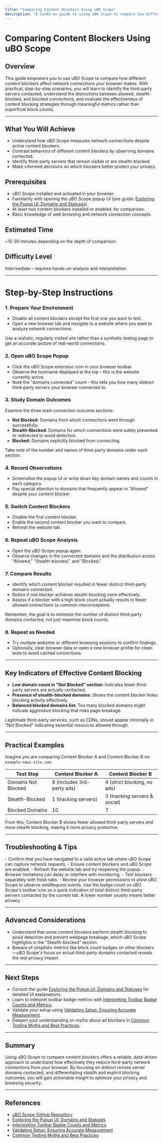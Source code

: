 ```yaml
---
title: "Comparing Content Blockers Using uBO Scope"
description: "A hands-on guide to using uBO Scope to compare how different content blockers affect network connections and third-party server contacts. Includes step-by-step example scenarios and advice on what to look for in effective content blocking."
---
```


# Comparing Content Blockers Using uBO Scope

## Overview
This guide empowers you to use uBO Scope to compare how different content blockers affect network connections your browser makes. With practical, step-by-step scenarios, you will learn to identify the third-party servers contacted, understand the distinctions between allowed, stealth-blocked, and blocked connections, and evaluate the effectiveness of content blocking strategies through meaningful metrics rather than superficial block counts.

---

## What You Will Achieve
- Understand how uBO Scope measures network connections despite active content blockers.
- Contrast behaviors of different content blockers by observing domains contacted.
- Identify third-party servers that remain visible or are stealth-blocked.
- Make informed decisions on which blockers better protect your privacy.

## Prerequisites
- uBO Scope installed and activated in your browser.
- Familiarity with opening the uBO Scope popup UI (see guide: [Exploring the Popup UI: Domains and Statuses](https://docs.example.com/guides/getting-started-workflows/understanding-popup-ui)).
- At least two content blockers installed or enabled, for comparison.
- Basic knowledge of web browsing and network connection concepts.

## Estimated Time
~15-30 minutes depending on the depth of comparison.

## Difficulty Level
Intermediate – requires hands-on analysis and interpretation.

---

# Step-by-Step Instructions

### 1. Prepare Your Environment

- Disable all content blockers except the first one you want to test.
- Open a new browser tab and navigate to a website where you want to analyze network connections.

<Tip>
Use a realistic, regularly visited site rather than a synthetic testing page to get an accurate picture of real-world connections.
</Tip>

### 2. Open uBO Scope Popup

- Click the uBO Scope extension icon in your browser toolbar.
- Observe the hostname displayed at the top – this is the website currently active.
- Note the "domains connected" count – this tells you how many distinct third-party servers your browser connected to.

### 3. Study Domain Outcomes

Examine the three main connection outcome sections:

- **Not Blocked:** Domains from which connections went through successfully.
- **Stealth-Blocked:** Domains for which connections were subtly prevented or redirected to avoid detection.
- **Blocked:** Domains explicitly blocked from connecting.

Take note of the number and names of third-party domains under each section.

### 4. Record Observations

- Screenshot the popup UI or write down key domain names and counts in each category.
- Pay special attention to domains that frequently appear in "Allowed" despite your content blocker.

### 5. Switch Content Blockers

- Disable the first content blocker.
- Enable the second content blocker you want to compare.
- Refresh the website tab.

### 6. Repeat uBO Scope Analysis

- Open the uBO Scope popup again.
- Observe changes in the connected domains and the distribution across "Allowed," "Stealth-blocked," and "Blocked."

### 7. Compare Results

- Identify which content blocker resulted in fewer distinct third-party domains connected.
- Notice if one blocker achieves stealth blocking more effectively.
- Assess if a blocker with a high block count actually results in fewer allowed connections (a common misconception).

<Tip>
Remember, the goal is to minimize the number of distinct third-party domains contacted, not just maximize block counts.
</Tip>

### 8. Repeat as Needed

- Try multiple websites or different browsing sessions to confirm findings.
- Optionally, clear browser data or open a new browser profile for clean tests to avoid cached connections.

---

## Key Indicators of Effective Content Blocking

- **Low domain count in "Not Blocked" section:** Indicates fewer third-party servers are actually contacted.
- **Presence of stealth-blocked domains:** Shows the content blocker hides blocking activity effectively.
- **Balanced blocked domains list:** Too many blocked domains might indicate aggressive blocking that risks page breakage.

<Tip>
Legitimate third-party services, such as CDNs, should appear minimally in "Not Blocked" indicating essential resources allowed through.
</Tip>

---

## Practical Examples

Imagine you are comparing Content Blocker A and Content Blocker B on `example-news-site.com`:

| Test Step           | Content Blocker A              | Content Blocker B              |
|---------------------|-------------------------------|-------------------------------|
| Domains Not Blocked  | 8 (includes 3rd-party ads)     | 4 (strict blocking, no ads)    |
| Stealth-Blocked     | 1 (tracking servers)           | 3 (tracking servers & social) |
| Blocked Domains      | 10                            | 7                             |

From this, Content Blocker B shows fewer allowed third-party servers and more stealth blocking, making it more privacy protective.

---

## Troubleshooting & Tips

<AccordionGroup title="Troubleshooting Common Issues">
<Accordion title="uBO Scope Popup Shows 'NO DATA' or '?'">
- Confirm that you have navigated to a valid active tab where uBO Scope can capture network requests.
- Ensure content blockers and uBO Scope are enabled.
- Refresh the website tab and try reopening the popup.
</Accordion>
<Accordion title="Conflicting Content Blockers Not Appearing Correctly">
- Browser limitations can delay or interfere with monitoring.
- Test blockers separately with fresh tabs.
- Review your browser permissions to allow uBO Scope to observe webRequest events.
</Accordion>
</AccordionGroup>

<Tip>
Use the badge count on uBO Scope's toolbar icon as a quick indication of total distinct third-party servers contacted by the current tab. A lower number usually means better privacy.
</Tip>

---

## Advanced Considerations

- Understand that some content blockers perform stealth blocking to avoid detection and prevent webpage breakage, which uBO Scope highlights in the "Stealth-blocked" section.
- Beware of simplistic metrics like block count badges on other blockers—uBO Scope's focus on actual third-party domains contacted reveals the real privacy impact.

---

## Next Steps

- Consult the guide [Exploring the Popup UI: Domains and Statuses](https://docs.example.com/guides/getting-started-workflows/understanding-popup-ui) for detailed UI explanations.
- Learn to interpret toolbar badge metrics with [Interpreting Toolbar Badge Counts and Metrics](https://docs.example.com/guides/getting-started-workflows/interpreting-badge-counts).
- Validate your setup using [Validating Setup: Ensuring Accurate Measurement](https://docs.example.com/getting-started/getting-using/validation).
- Deepen your understanding on myths about ad blockers in [Common Testing Myths and Best Practices](https://docs.example.com/guides/practical-analyses-advanced-usage/debunking-myths).

---

## Summary
Using uBO Scope to compare content blockers offers a reliable, data-driven approach to understand how effectively they reduce third-party network connections from your browser. By focusing on distinct remote server domains contacted, and differentiating stealth and explicit blocking outcomes, you will gain actionable insight to optimize your privacy and browsing security.

---

## References
- [uBO Scope GitHub Repository](https://github.com/gorhill/uBO-Scope)
- [Exploring the Popup UI: Domains and Statuses](https://docs.example.com/guides/getting-started-workflows/understanding-popup-ui)
- [Interpreting Toolbar Badge Counts and Metrics](https://docs.example.com/guides/getting-started-workflows/interpreting-badge-counts)
- [Validating Setup: Ensuring Accurate Measurement](https://docs.example.com/getting-started/getting-using/validation)
- [Common Testing Myths and Best Practices](https://docs.example.com/guides/practical-analyses-advanced-usage/debunking-myths)
